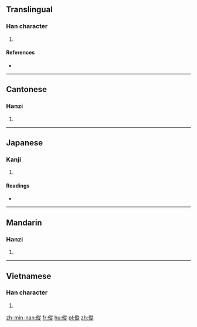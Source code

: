 ==Translingual==

===Han character===
{{Han char|rn=9|rad=人|as=11|sn=13|four=2828<sub>1</sub>|canj=人竹人人 (OHOO)|ids=⿰[[亻]][[從]]}}

# {{defn|Han|sort=人11}}

====References====
* {{Han ref|kx=0114.170|dkj=01013|dj=0242.250|hdz=10212.040|uh=50B1|ud=20657|bh=DCC0|bd=56512}}

----

==Cantonese==

===Hanzi===
{{yue-hanzi|jyut=[[sung2]]|y=sung2}}

# {{defn|lang=yue|sort=人11}}

----

==Japanese==

===Kanji===
{{ja-kanji|grade=|rs=人11}}

# {{defn|lang=ja|sort=人11}}

====Readings====
* {{ja-readings|on=[[しょう]] (shō), [[しゅ]] (shu), [[そう]] (sō)|kun=[[はやいさま]] (hayaisama)}}

----

==Mandarin==

===Hanzi===
{{cmn-hanzi|pin=[[sǒng]] ([[song3]])|wg=sung<sup>3</sup>}}

# {{defn|lang=cmn|sort=人11}}

----

==Vietnamese==

===Han character===
{{vi-hantu|[[tuồng]]|rs=人11}}

# {{defn|lang=vi|sort=人11}}

[[zh-min-nan:傱]]
[[fr:傱]]
[[hu:傱]]
[[pl:傱]]
[[zh:傱]]